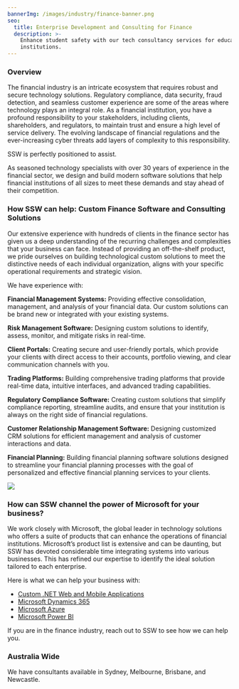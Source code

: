 ```yaml
---
bannerImg: /images/industry/finance-banner.png
seo:
  title: Enterprise Development and Consulting for Finance
  description: >-
    Enhance student safety with our tech consultancy services for educational
    institutions.
---
```


### Overview

The financial industry is an intricate ecosystem that requires robust and secure technology solutions. Regulatory compliance, data security, fraud detection, and seamless customer experience are some of the areas where technology plays an integral role. As a financial institution, you have a profound responsibility to your stakeholders, including clients, shareholders, and regulators, to maintain trust and ensure a high level of service delivery. The evolving landscape of financial regulations and the ever-increasing cyber threats add layers of complexity to this responsibility.

SSW is perfectly positioned to assist.

As seasoned technology specialists with over 30 years of experience in the financial sector, we design and build modern software solutions that help financial institutions of all sizes to meet these demands and stay ahead of their competition.

### How SSW can help: Custom Finance Software and Consulting Solutions

Our extensive experience with hundreds of clients in the finance sector has given us a deep understanding of the recurring challenges and complexities that your business can face. Instead of providing an off-the-shelf product, we pride ourselves on building technological custom solutions to meet the distinctive needs of each individual organization, aligns with your specific operational requirements and strategic vision.

We have experience with:

**Financial Management Systems:** Providing effective consolidation, management, and analysis of your financial data. Our custom solutions can be brand new or integrated with your existing systems.

**Risk Management Software:** Designing custom solutions to identify, assess, monitor, and mitigate risks in real-time.

**Client Portals:** Creating secure and user-friendly portals, which provide your clients with direct access to their accounts, portfolio viewing, and clear communication channels with you.

**Trading Platforms:** Building comprehensive trading platforms that provide real-time data, intuitive interfaces, and advanced trading capabilities.

**Regulatory Compliance Software:** Creating custom solutions that simplify compliance reporting, streamline audits, and ensure that your institution is always on the right side of financial regulations.

**Customer Relationship Management Software:** Designing customized CRM solutions for efficient management and analysis of customer interactions and data.

**Financial Planning:** Building financial planning software solutions designed to streamline your financial planning processes with the goal of personalized and effective financial planning services to your clients.

![](/images/microsoft-finance.png)

### How can SSW channel the power of Microsoft for your business?

We work closely with Microsoft, the global leader in technology solutions who offers a suite of products that can enhance the operations of financial institutions. Microsoft’s product list is extensive and can be daunting, but SSW has devoted considerable time integrating systems into various businesses. This has refined our expertise to identify the ideal solution tailored to each enterprise.

Here is what we can help your business with:

* [Custom .NET Web and Mobile Applications](https://www.ssw.com.au/consulting/web-applications)
* [Microsoft Dynamics 365](https://www.ssw.com.au/consulting/dynamics-365)
* [Microsoft Azure](https://www.ssw.com.au/consulting/alm-azure-devops)
* [Microsoft Power BI](https://www.ssw.com.au/consulting/power-bi)

If you are in the finance industry, reach out to SSW to see how we can help you.

<BookingButton buttonText="Book a FREE Initial Meeting" />

### Australia Wide

We have consultants available in Sydney, Melbourne, Brisbane, and Newcastle.
